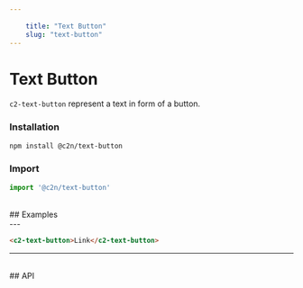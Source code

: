 ```yaml
---
    
    title: "Text Button"
    slug: "text-button"
---
```




# Text Button

`c2-text-button` represent a text in form of a button.

### Installation

```bash tag=CodeBlock
npm install @c2n/text-button
```

### Import

```typescript tag=CodeBlock
import '@c2n/text-button'
```

<br />
## Examples
<br />
---

```html tag=MdxCodeBlock,compack=true,component=c2-text-button
<c2-text-button>Link</c2-text-button>
```

---

<br />
## API

<ApiTable componentTag="c2-text-button"></ApiTable>
